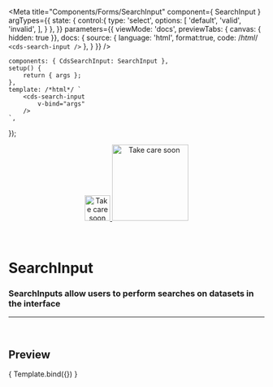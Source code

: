
<Meta
	title="Components/Forms/SearchInput"
	component={ SearchInput }
	argTypes={{
		state: {
			control:{
				type: 'select',
				options: [
					'default',
					'valid',
					'invalid',
				],
			}
		},
	}}
	parameters={{
		viewMode: 'docs',
		previewTabs: { canvas: { hidden: true }},
		docs: {
			source: {
				language: 'html',
				format:true,
				code: /*html*/ 
`<cds-search-input />`
			},
		}
	}}
/>

	components: { CdsSearchInput: SearchInput },
	setup() {
		return { args };
	},
	template: /*html*/ `
		<cds-search-input
			v-bind="args" 
		/>
	`,
});

<div align="center" style={{display: 'flex'}}>
    <a href="https://rahulaher.netlify.app">
        <img src="https://rahulaher.netlify.app/img/logo/glyph-black-colored.svg" alt="Take care soon" width="50" />
        <img src="https://rahulaher.netlify.app/img/logo/word-black-colored.svg" alt="Take care soon" width="150" />
    </a>
</div>

<br />
<br />

# SearchInput

### SearchInputs allow users to perform searches on datasets in the interface

---
<br />

## Preview

<Canvas>
	<Story
		name="SearchInput"
	>
		{ Template.bind({}) }
	</Story>
</Canvas>

<ArgsTable story="SearchInput" />